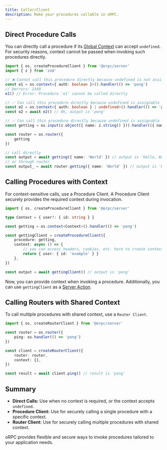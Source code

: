 ```yaml
---
title: Caller/Client
description: Make your procedures callable in oRPC.
---
```


## Direct Procedure Calls

You can directly call a procedure if its [Global Context](/docs/server/global-context) can accept `undefined`.
For security reasons, context cannot be passed when invoking such procedures directly.

```ts twoslash
import { os, createProcedureClient } from '@orpc/server'
import { z } from 'zod'

// ❌ Cannot call this procedure directly because undefined is not assignable to 'Context'
const e1 = os.context<{ auth: boolean }>().handler(() => 'pong')
// @errors: 2349
e1() // Error: Procedure 'e1' cannot be called directly

// ✅ Can call this procedure directly because undefined is assignable to 'Context'
const e2 = os.context<{ auth: boolean } | undefined>().handler(() => 'pong')
const o2 = await e2() // Ok, output is 'pong'

// ✅ Can call this procedure directly because undefined is assignable to 'Context'
const getting = os.input(z.object({ name: z.string() })).handler(({ name }) => `Hello, ${name}!`)

const router = os.router({
    getting
})

// call directly
const output = await getting({ name: 'World' }) // output is 'Hello, World!'
// or through router
const output_ = await router.getting({ name: 'World' }) // output is 'Hello, World!'
```

## Calling Procedures with Context

For context-sensitive calls, use a Procedure Client. 
A Procedure Client securely provides the required context during invocation.

```ts twoslash
import { os, createProcedureClient } from '@orpc/server'

type Context = { user?: { id: string } }

const getting = os.context<Context>().handler(() => 'pong')

const gettingClient = createProcedureClient({
    procedure: getting,
    context: async () => {
        // you can access headers, cookies, etc. here to create context
        return { user: { id: 'example' } }
    },
})

const output = await gettingClient() // output is 'pong'
```

Now, you can provide context when invoking a procedure. 
Additionally, you can use `gettingClient` as a [Server Action](/docs/server/server-action).

## Calling Routers with Shared Context

To call multiple procedures with shared context, use a `Router Client`.

```ts twoslash
import { os, createRouterClient } from '@orpc/server'

const router = os.router({
    ping: os.handler(() => 'pong')
})

const client = createRouterClient({
    router: router,
    context: {},
})

const result = await client.ping() // result is 'pong'
```

## Summary

- **Direct Calls:** Use when no context is required, or the context accepts `undefined`.
- **Procedure Client:** Use for securely calling a single procedure with a specific context.
- **Router Client:** Use for securely calling multiple procedures with shared context.

oRPC provides flexible and secure ways to invoke procedures tailored to your application needs.